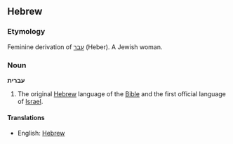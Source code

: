 ==Hebrew==
===Etymology===
Feminine derivation of [[עבר]] (Heber). A Jewish woman.

===Noun===
'''עברית'''

# The original [[Hebrew]] language of the [[Bible]] and the first official language of [[Israel]].

====Translations====
*English: [[Hebrew]]